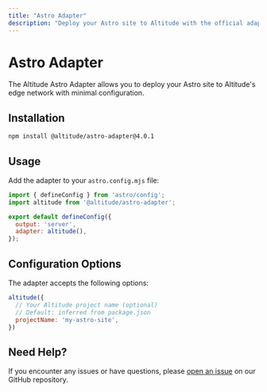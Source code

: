 ```yaml
---
title: "Astro Adapter"
description: "Deploy your Astro site to Altitude with the official adapter"
---
```


# Astro Adapter

The Altitude Astro Adapter allows you to deploy your Astro site to Altitude's edge network with minimal configuration.

## Installation

```bash
npm install @altitude/astro-adapter@4.0.1
```

## Usage

Add the adapter to your `astro.config.mjs` file:

```js
import { defineConfig } from 'astro/config';
import altitude from '@altitude/astro-adapter';

export default defineConfig({
  output: 'server',
  adapter: altitude(),
});
```

## Configuration Options

The adapter accepts the following options:

```js
altitude({
  // Your Altitude project name (optional)
  // Default: inferred from package.json
  projectName: 'my-astro-site',
})
```

## Need Help?

If you encounter any issues or have questions, please [open an issue](https://github.com/altitude/astro-adapter/issues) on our GitHub repository.